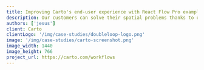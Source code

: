 ```yaml
---
title: Improving Carto's end-user experience with React Flow Pro examples
description: Our customers can solve their spatial problems thanks to our data catalog and analytical tools. We are using React Flow for our Workflows tool, which is our main visual tool to automate data preparation & analysis pipelines
authors: ['jesus']
client: Carto
clientLogo: '/img/case-studies/doubleloop-logo.png'
image: '/img/case-studies/carto-screenshot.png'
image_width: 1440
image_height: 766
project_url: https://carto.com/workflows
---
```



<CaseStudyLayout>

<QandA
  className="mt-16"
  question="Can you tell me a little bit about Carto?"
  answer="CARTO is a Location Intelligence Platform. Our customers can solve their spatial problems thanks to our data catalog and analytical tools. They do it over our fully cloud-native platform, as we’re integrated with the most modern and powerful cloud data warehouses (Google BigQuery, Snowflake, Amazon Redshift, etc.)."
/>

<QandA
  question="What is your role at Carto?"
  answer="As a front-end developer, I strive to get our platform's best UI & UX. As a result our team currently works with a stack around the React ecosystem, both on applications for end users (Workflows, Builder, Workspace) plus a set of tools for developers (CARTO for React, CARTO for deck.gl)."
/>

<QandA
  question="What problem or decision were you facing that made you decide to use React
  Flow?"
  answer="We wanted to provide our end-users with an easy-to-use & intuitive UI so that they can create, share, and execute analytical processes using spatial data. This has been traditionally done just by a few specialists, with a big knowledge in the Spatial SQL domain and hard-to-use environments (complex desktop tools, CLI…)."
/>

<QandA
  question="How are you currently using React Flow?"
  answer="We are using React Flow for our “Workflows”, which is our main visual tool to automate data preparation & analysis pipelines with a no-code workflow approach. It's integrated with our Workspace & Builder tools (for asset management & maps creation)."
/>

<QandA
  question="Can you give an example of something about React Flow that you have found
  especially useful?"
  answer="We evaluated several tools (even started a proof of concept with a different library), but after a detailed analysis of React Flow, we quickly migrated due to its well-designed API, modern React code with hooks, extensibility, and nice documentation. Also, we found the Pro examples very useful to easily enhance the functionality."
/>

<QandA
  question="How have the features of your React Flow subscription helped you so far?"
  answer="I would say all of them. We’re always eager to improve the UI/UX of Workflows, so for example we included Minimaps just after it was launched. We have also used the ‘Undo and Redo’ Pro example to inspire our implementation of it, and the most recent was reporting a small but annoying issue about keyboard events on nodes, and it was quickly attended to and included in a patch release."
/>

<QandA
  question="Did you have any trouble with the library at any point along the way?"
  answer="Integration was really smooth in our frontend codebase, from the very beginning. We were able to do the integration very autonomously"
/>

</CaseStudyLayout>

